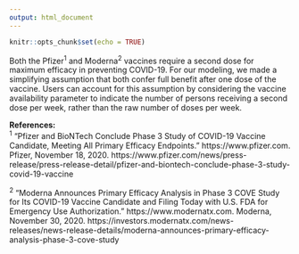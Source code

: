 ```yaml
---
output: html_document
---
```


```r
knitr::opts_chunk$set(echo = TRUE)
```

Both the Pfizer^1^ and Moderna^2^ vaccines require a second dose for maximum efficacy in preventing COVID-19. For our modeling, we made a simplifying assumption that both confer full benefit after one dose of the vaccine. Users can account for this assumption by considering the vaccine availability parameter to indicate the number of persons receiving a second dose per week, rather than the raw number of doses per week.

**References:**  
^1^ "Pfizer and BioNTech Conclude Phase 3 Study of COVID-19 Vaccine Candidate, Meeting All Primary Efficacy Endpoints.” https://www.pfizer.com. Pfizer, November 18, 2020. https://www.pfizer.com/news/press-release/press-release-detail/pfizer-and-biontech-conclude-phase-3-study-covid-19-vaccine

^2^ "Moderna Announces Primary Efficacy Analysis in Phase 3 COVE Study for Its COVID-19 Vaccine Candidate and Filing Today with U.S. FDA for Emergency Use Authorization.” https://www.modernatx.com. Moderna, November 30, 2020. https://investors.modernatx.com/news-releases/news-release-details/moderna-announces-primary-efficacy-analysis-phase-3-cove-study